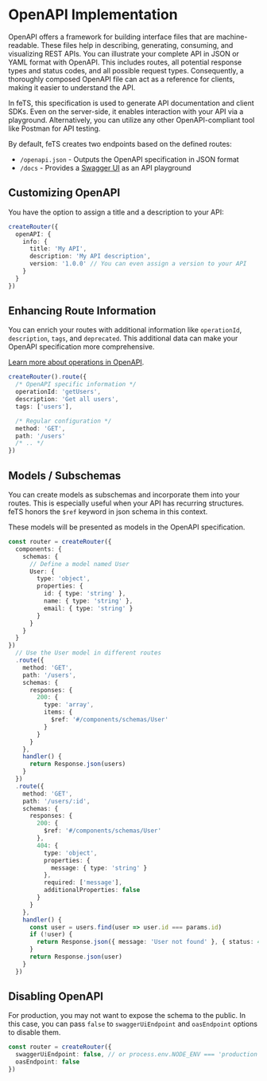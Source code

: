 # OpenAPI Implementation

OpenAPI offers a framework for building interface files that are machine-readable. These files help
in describing, generating, consuming, and visualizing REST APIs. You can illustrate your complete
API in JSON or YAML format with OpenAPI. This includes routes, all potential response types and
status codes, and all possible request types. Consequently, a thoroughly composed OpenAPI file can
act as a reference for clients, making it easier to understand the API.

In feTS, this specification is used to generate API documentation and client SDKs. Even on the
server-side, it enables interaction with your API via a playground. Alternatively, you can utilize
any other OpenAPI-compliant tool like Postman for API testing.

By default, feTS creates two endpoints based on the defined routes:

- `/openapi.json` - Outputs the OpenAPI specification in JSON format
- `/docs` - Provides a [Swagger UI](https://swagger.io/tools/swagger-ui/) as an API playground

## Customizing OpenAPI

You have the option to assign a title and a description to your API:

```ts
createRouter({
  openAPI: {
    info: {
      title: 'My API',
      description: 'My API description',
      version: '1.0.0' // You can even assign a version to your API
    }
  }
})
```

## Enhancing Route Information

You can enrich your routes with additional information like `operationId`, `description`, `tags`,
and `deprecated`. This additional data can make your OpenAPI specification more comprehensive.

[Learn more about operations in OpenAPI](https://swagger.io/docs/specification/paths-and-operations/).

```ts
createRouter().route({
  /* OpenAPI specific information */
  operationId: 'getUsers',
  description: 'Get all users',
  tags: ['users'],

  /* Regular configuration */
  method: 'GET',
  path: '/users'
  /* .. */
})
```

## Models / Subschemas

You can create models as subschemas and incorporate them into your routes. This is especially useful
when your API has recurring structures. feTS honors the `$ref` keyword in json schema in this
context.

These models will be presented as models in the OpenAPI specification.

```ts
const router = createRouter({
  components: {
    schemas: {
      // Define a model named User
      User: {
        type: 'object',
        properties: {
          id: { type: 'string' },
          name: { type: 'string' },
          email: { type: 'string' }
        }
      }
    }
  }
})
  // Use the User model in different routes
  .route({
    method: 'GET',
    path: '/users',
    schemas: {
      responses: {
        200: {
          type: 'array',
          items: {
            $ref: '#/components/schemas/User'
          }
        }
      }
    },
    handler() {
      return Response.json(users)
    }
  })
  .route({
    method: 'GET',
    path: '/users/:id',
    schemas: {
      responses: {
        200: {
          $ref: '#/components/schemas/User'
        },
        404: {
          type: 'object',
          properties: {
            message: { type: 'string' }
          },
          required: ['message'],
          additionalProperties: false
        }
      }
    },
    handler() {
      const user = users.find(user => user.id === params.id)
      if (!user) {
        return Response.json({ message: 'User not found' }, { status: 404 })
      }
      return Response.json(user)
    }
  })
```

## Disabling OpenAPI

For production, you may not want to expose the schema to the public. In this case, you can pass
`false` to `swaggerUiEndpoint` and `oasEndpoint` options to disable them.

```ts
const router = createRouter({
  swaggerUiEndpoint: false, // or process.env.NODE_ENV === 'production'
  oasEndpoint: false
})
```
